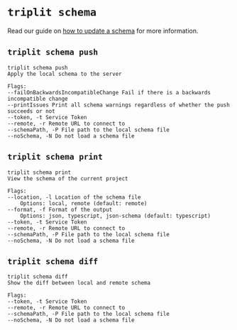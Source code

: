 # `triplit schema`

Read our guide on [how to update a schema](/schemas/updating) for more information.

## `triplit schema push`

```
triplit schema push
Apply the local schema to the server

Flags:
--failOnBackwardsIncompatibleChange Fail if there is a backwards incompatible change
--printIssues Print all schema warnings regardless of whether the push succeeds or not
--token, -t Service Token
--remote, -r Remote URL to connect to
--schemaPath, -P File path to the local schema file
--noSchema, -N Do not load a schema file
```

## `triplit schema print`

```
triplit schema print
View the schema of the current project

Flags:
--location, -l Location of the schema file
    Options: local, remote (default: remote)
--format, -f Format of the output
    Options: json, typescript, json-schema (default: typescript)
--token, -t Service Token
--remote, -r Remote URL to connect to
--schemaPath, -P File path to the local schema file
--noSchema, -N Do not load a schema file
```

## `triplit schema diff`

```
triplit schema diff
Show the diff between local and remote schema

Flags:
--token, -t Service Token
--remote, -r Remote URL to connect to
--schemaPath, -P File path to the local schema file
--noSchema, -N Do not load a schema file
```
